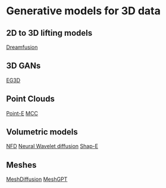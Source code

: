
# Generative models for 3D data

## 2D to 3D lifting models

[Dreamfusion](https://dreamfusion3d.github.io/)

## 3D GANs

[EG3D](https://nvlabs.github.io/eg3d/)

## Point Clouds

[Point-E](https://openai.com/research/point-e/)
[MCC](https://mcc3d.github.io/)

## Volumetric models

[NFD](https://jryanshue.com/nfd/)
[Neural Wavelet diffusion](https://arxiv.org/abs/2209.08725)
[Shap-E](https://github.com/openai/shap-e/)



## Meshes

[MeshDiffusion](https://meshdiffusion.github.io/)
[MeshGPT](https://nihalsid.github.io/mesh-gpt/)




